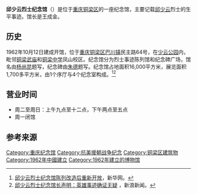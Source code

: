 '''邱少云烈士纪念馆'''（{{lang-en|Qiu Shaoyun Memorial}}）是位于[[重庆|重庆]][[铜梁区|铜梁区]]的一座纪念馆，主要记载[[邱少云|邱少云]]烈士的生平事迹。馆长是王成金。

==历史==
1962年10月12日建成开馆，位于[[重庆|重庆]][[铜梁区|铜梁区]][[巴川镇|巴川镇]]民主路64号，在[[少云公园|少云公园]]内，毗邻[[铜梁武庙|铜梁武庙]]和[[铜梁中学|铜梁中学]]凤山校区。纪念馆分为烈士事迹陈列馆和纪念碑广场，馆名由[[杨尚昆|杨尚昆]]题写，纪念碑由[[朱德|朱德]]题写。纪念馆占地面积16,000平方米，展览面积1,700多平方米，由1个序厅与4个纪念室构成。<ref>[http://www.xinhuanet.com//local/2017-09/30/c_1121752412.htm 邱少云烈士纪念馆陈列改造后重新开放 ]，新华网。</ref><ref>[http://news.sina.com.cn/c/2015-04-22/085031746217.shtml 邱少云烈士纪念馆长声明：英雄事迹确证无疑] {{Wayback|url=http://news.sina.com.cn/c/2015-04-22/085031746217.shtml |date=20150728192419 }}，新浪新闻。</ref>

==营业时间==
*周二至周日：上午九点至十二点，下午两点至五点
*周一闭馆

==参考来源==
{{reflist}}

{{重庆市全国爱国主义教育示范基地}}
[[Category:重庆纪念馆|Category:重庆纪念馆]]
[[Category:抗美援朝战争纪念|Category:抗美援朝战争纪念]]
[[Category:铜梁区建筑物|Category:铜梁区建筑物]]
[[Category:1962年中國建立|Category:1962年中國建立]]
[[Category:1962年建立的博物馆|Category:1962年建立的博物馆]]